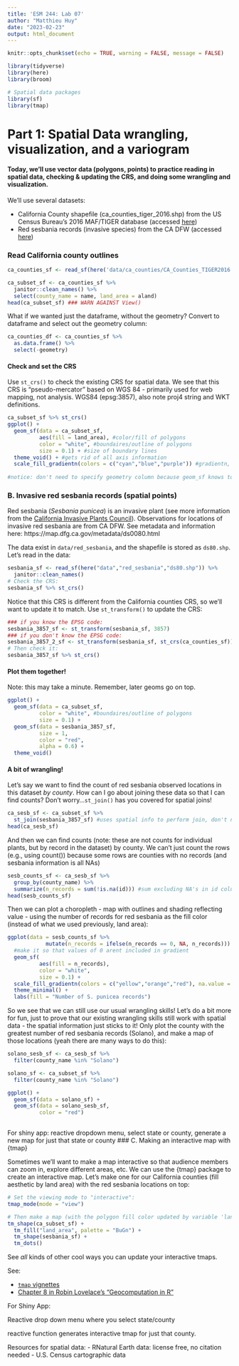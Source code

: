 ```yaml
---
title: 'ESM 244: Lab 07'
author: "Matthieu Huy"
date: "2023-02-23"
output: html_document
---
```


```r
knitr::opts_chunk$set(echo = TRUE, warning = FALSE, message = FALSE)

library(tidyverse)
library(here)
library(broom)

# Spatial data packages
library(sf)
library(tmap)
```

# Part 1: Spatial Data wrangling, visualization, and a variogram

#### Today, we'll use vector data (polygons, points) to practice reading in spatial data, checking & updating the CRS, and doing some wrangling and visualization. 


We'll use several datasets:

- California County shapefile (ca_counties_tiger_2016.shp) from the US Census Bureau's 2016 MAF/TIGER database (accessed [here](https://data.ca.gov/dataset/ca-geographic-boundaries/resource/b0007416-a325-4777-9295-368ea6b710e6?inner_span=True))
- Red sesbania records (invasive species) from the CA DFW (accessed [here](https://map.dfg.ca.gov/metadata/ds0080.html))

### Read California county outlines

```r
ca_counties_sf <- read_sf(here('data/ca_counties/CA_Counties_TIGER2016.shp'))

ca_subset_sf <- ca_counties_sf %>% 
  janitor::clean_names() %>%
  select(county_name = name, land_area = aland)
head(ca_subset_sf) ### WARN AGAINST View()
```

What if we wanted just the dataframe, without the geometry?  Convert to dataframe and select out the geometry column:

```r
ca_counties_df <- ca_counties_sf %>%
  as.data.frame() %>%
  select(-geometry)
```

#### Check and set the CRS

Use `st_crs()` to check the existing CRS for spatial data. We see that this CRS is "pseudo-mercator" based on WGS 84 - primarily used for web mapping, not analysis.  WGS84 (epsg:3857), also note proj4 string and WKT definitions.

```r
ca_subset_sf %>% st_crs()
ggplot() +
  geom_sf(data = ca_subset_sf,
          aes(fill = land_area), #color/fill of polygons
          color = "white", #boundaires/outline of polygons
          size = 0.1) + #size of boundary lines
  theme_void() + #gets rid of all axis information
  scale_fill_gradientn(colors = c("cyan","blue","purple")) #gradientn, allows to give a vecotr of colors including middle colors
  
#notice: don't need to specify geometry column because geom_sf knows to look for these
```

### B. Invasive red sesbania records (spatial points)

Red sesbania (*Sesbania punicea*) is an invasive plant (see more information from the [California Invasive Plants Council](https://www.cal-ipc.org/plants/profile/sesbania-punicea-profile/)). Observations for locations of invasive red sesbania are from CA DFW. See metadata and information here: https://map.dfg.ca.gov/metadata/ds0080.html

The data exist in `data/red_sesbania`, and the shapefile is stored as `ds80.shp`. Let's read in the data: 

```r
sesbania_sf <- read_sf(here("data","red_sesbania","ds80.shp")) %>%
  janitor::clean_names()
# Check the CRS:
sesbania_sf %>% st_crs()
```

Notice that this CRS is different from the California counties CRS, so we'll want to update it to match. Use `st_transform()` to update the CRS:


```r
### if you know the EPSG code:
sesbania_3857_sf <- st_transform(sesbania_sf, 3857)
### if you don't know the EPSG code:
sesbania_3857_2_sf <- st_transform(sesbania_sf, st_crs(ca_counties_sf))
# Then check it: 
sesbania_3857_sf %>% st_crs()
```

#### Plot them together! 

Note: this may take a minute.  Remember, later geoms go on top.

```r
ggplot() +
  geom_sf(data = ca_subset_sf,
          color = "white", #boundaires/outline of polygons
          size = 0.1) +
  geom_sf(data = sesbania_3857_sf, 
          size = 1, 
          color = "red",
          alpha = 0.6) +
  theme_void()
```

#### A bit of wrangling! 

Let's say we want to find the count of red sesbania observed locations in this dataset *by county*. How can I go about joining these data so that I can find counts? Don't worry...`st_join()` has you covered for spatial joins! 

```r
ca_sesb_sf <- ca_subset_sf %>% 
  st_join(sesbania_3857_sf) #uses spatial info to perform join, don't need to specify mutual column
head(ca_sesb_sf)
```

And then we can find counts (note: these are not counts for individual plants, but by record in the dataset) by county.  We can't just count the rows (e.g., using count()) because some rows are counties with no records (and sesbania information is all NAs)

```r
sesb_counts_sf <- ca_sesb_sf %>% 
  group_by(county_name) %>%
  summarize(n_records = sum(!is.na(id))) #sum excluding NA's in id column
head(sesb_counts_sf)
```

Then we can plot a choropleth - map with outlines and shading reflecting value - using the number of records for red sesbania as the fill color (instead of what we used previously, land area):
```r
ggplot(data = sesb_counts_sf %>% 
            mutate(n_records = ifelse(n_records == 0, NA, n_records))) + 
  #make it so that values of 0 arent included in gradient
  geom_sf(
          aes(fill = n_records), 
          color = "white", 
          size = 0.1) +
  scale_fill_gradientn(colors = c("yellow","orange","red"), na.value = "lightgrey") +
  theme_minimal() +
  labs(fill = "Number of S. punicea records")
```

So we see that we can still use our usual wrangling skills! Let's do a bit more for fun, just to prove that our existing wrangling skills still work with spatial data - the spatial information just sticks to it! Only plot the county with the greatest number of red sesbania records (Solano), and make a map of those locations (yeah there are many ways to do this): 

```r
solano_sesb_sf <- ca_sesb_sf %>% 
  filter(county_name %in% "Solano")

solano_sf <- ca_subset_sf %>% 
  filter(county_name %in% "Solano")

ggplot() +
  geom_sf(data = solano_sf) +
  geom_sf(data = solano_sesb_sf,
          color = "red")
  
```
For shiny app:
reactive dropdown menu, select state or county, generate a new map for just that state or county
### C. Making an interactive map with {tmap}

Sometimes we'll want to make a map interactive so that audience members can zoom in, explore different areas, etc. We can use the {tmap} package to create an interactive map. Let's make one for our California counties (fill aesthetic by land area) with the red sesbania locations on top:

```r
# Set the viewing mode to "interactive":
tmap_mode(mode = "view")

# Then make a map (with the polygon fill color updated by variable 'land_area', updating the color palette to "BuGn"), then add another shape layer for the sesbania records (added as dots):
tm_shape(ca_subset_sf) +
  tm_fill("land_area", palette = "BuGn") +
  tm_shape(sesbania_sf) +
  tm_dots()
```
See *all* kinds of other cool ways you can update your interactive tmaps. 

See: 

- [`tmap` vignettes](https://cran.r-project.org/web/packages/tmap/vignettes/tmap-getstarted.html)
- [Chapter 8 in Robin Lovelace's "Geocomputation in R"](https://geocompr.robinlovelace.net/adv-map.html#interactive-maps) 





For Shiny App:

Reactive drop down menu where you select state/county

reactive function generates interactive tmap for just that county.

Resources for spatial data:
- RNatural Earth data: license free, no citation needed
- U.S. Census cartographic data


